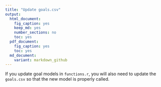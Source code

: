 ```yaml
---
title: "Update goals.csv"
output: 
  html_document:
    fig_caption: yes
    keep_md: yes
    number_sections: no
    toc: yes
  pdf_document: 
    fig_caption: yes
    toc: yes
  md_document:
    variant: markdown_github
---
```


If you update goal models in `functions.r`, you will also need to update the `goals.csv` so that the new model is properly called. 

